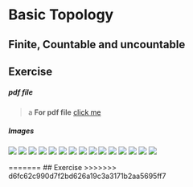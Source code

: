 # Basic Topology


## Finite, Countable and uncountable

## Exercise
##### pdf file
> a **For pdf file** [click me](pdf_docs/Rudin Ch2.pdf)

##### Images
![](Figures\Ex-2\Rudin Ch2-1.png)
![](Figures\Ex-2\Rudin Ch2-2.png)
![](Figures\Ex-2\Rudin Ch2-3.png)
![](Figures\Ex-2\Rudin Ch2-4.png)
![](Figures\Ex-2\Rudin Ch2-5.png)
![](Figures\Ex-2\Rudin Ch2-6.png)
![](Figures\Ex-2\Rudin Ch2-7.png)
![](Figures\Ex-2\Rudin Ch2-8.png)
![](Figures\Ex-2\Rudin Ch2-9.png)
![](Figures\Ex-2\Rudin Ch2-10.png)
![](Figures\Ex-2\Rudin Ch2-11.png)
![](Figures\Ex-2\Rudin Ch2-12.png)
![](Figures\Ex-2\Rudin Ch2-13.png)
![](Figures\Ex-2\Rudin Ch2-14.png)
![](Figures\Ex-2\Rudin Ch2-15.png)

=======
## Exercise 
>>>>>>> d6fc62c990d7f2bd626a19c3a3171b2aa5695ff7
